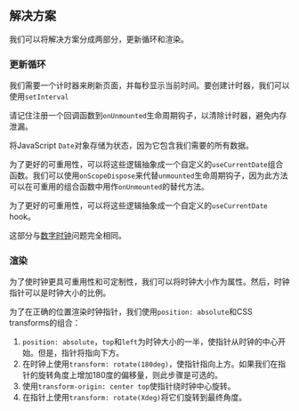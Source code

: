 
## 解决方案

我们可以将解决方案分成两部分，更新循环和渲染。

### 更新循环

我们需要一个计时器来刷新页面，并每秒显示当前时间。要创建计时器，我们可以使用`setInterval`

请记住注册一个回调函数到`onUnmounted`生命周期钩子，以清除计时器，避免内存泄漏。

将JavaScript `Date`对象存储为状态，因为它包含我们需要的所有数据。

为了更好的可重用性，可以将这些逻辑抽象成一个自定义的`useCurrentDate`组合函数。我们可以使用`onScopeDispose`来代替`unmounted`生命周期钩子，因为此方法可以在可重用的组合函数中用作`onUnmounted`的替代方法。

为了更好的可重用性，可以将这些逻辑抽象成一个自定义的`useCurrentDate` hook。

这部分与[数字时钟](/questions/user-interface/digital-clock)问题完全相同。

### 渲染

为了使时钟更具可重用性和可定制性，我们可以将时钟大小作为属性。然后，时钟指针可以是时钟大小的比例。

为了在正确的位置渲染时钟指针，我们使用`position: absolute`和CSS transforms的组合：

1. `position: absolute`，`top`和`left`为时钟大小的一半，使指针从时钟的中心开始。但是，指针将指向下方。
2. 在时钟上使用`transform: rotate(180deg)`，使指针指向上方。如果我们在指针的旋转角度上增加180度的偏移量，则此步骤是可选的。
3. 使用`transform-origin: center top`使指针绕时钟中心旋转。
4. 在指针上使用`transform: rotate(Xdeg)`将它们旋转到最终角度。

<TestCases />

<Notes />
